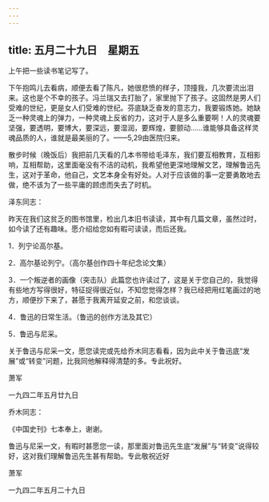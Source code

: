 ```yaml
---
---
---
```

title: 五月二十九日　星期五
---




上午把一些读书笔记写了。

下午抱鸣儿去看病，顺便去看了陈凡，她很悲愤的样子，顶撞我，几次要流出泪来。这也是个不幸的孩子。冯兰瑞又去打胎了，家里抛下了孩子。这固然是男人们受难的世纪，更是女人们受难的世纪。芬底缺乏奋发的意志力，我要锻炼她。她缺乏一种灵魂上的弹力，一种灵魂上反省的力，这对于人是多么重要啊！人的灵魂要坚强，要透明，要博大，要深远，要湿润，要辉煌，要颤动……谁能够具备这样灵魂品质的人，谁就是最美丽的了。——5,29由医院归来。



散步时候（晚饭后）我把前几天看的几本书带给毛泽东，我们要互相教育，互相影响，互相帮助，这里面毫没有不洁的动机，我希望他更深地理解文艺，理解鲁迅先生，这对于革命，他自己，文艺本身全有好处。人对于应该做的事一定要勇敢地去做，绝不该为了一些平庸的顾虑而失去了时机。

泽东同志：

昨天在我们这贫乏的图书馆里，检出几本旧书读读，其中有几篇文章，虽然过时，如今读了还有趣味。愿介绍给您如有暇可读读，而后还我。

1．列宁论高尔基。

2．高尔基论列宁。（高尔基创作四十年纪念论文集）

3．一个叛逆者的画像（突击队）此篇您也许读过了，这是关于您自己的，我觉得有些地方写得很好，特征捉得很近似，不知您觉得怎样？我已经把用红笔画过的地方，顺便抄下来了，甚愿于我离开延安之前，和您谈谈。

4．鲁迅的日常生活。（鲁迅的创作方法及其它）

5．鲁迅与尼采。

关于鲁迅与尼采一文，愿您读完或先给乔木同志看看，因为此中关于鲁迅底“发展”或“转变”问题，比我同他解释得清楚的多。专此祝好。

萧军

一九四二年五月廿九日

乔木同志：

《中国史刊》七本奉上，谢谢。

鲁迅与尼采一文，有暇时甚愿您一读，那里面对鲁迅先生底“发展”与“转变”说得较好，这对我们理解鲁迅先生甚有帮助。专此敬祝近好

萧军

一九四二年五月二十九日